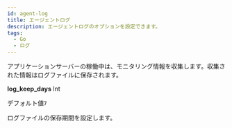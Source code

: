 ```yaml
---
id: agent-log
title: エージェントログ
description: エージェントログのオプションを設定できます。
tags:
  - Go
  - ログ
---
```


アプリケーションサーバーの稼働中は、モニタリング情報を収集します。収集された情報はログファイルに保存されます。

**log_keep_days** <span class='type'>Int</span>

  デフォルト値`7`

  ログファイルの保存期間を設定します。

